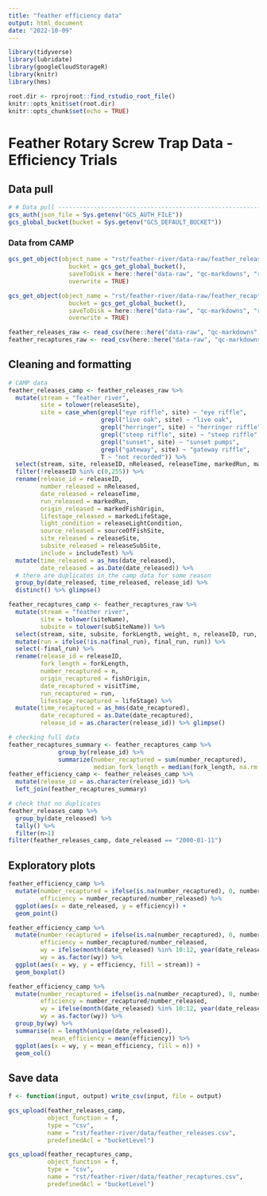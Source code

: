 ```yaml
---
title: "feather efficiency data"
output: html_document
date: "2022-10-09"
---
```


```r
library(tidyverse)
library(lubridate)
library(googleCloudStorageR)
library(knitr)
library(hms)

root.dir <- rprojroot::find_rstudio_root_file()
knitr::opts_knit$set(root.dir)
knitr::opts_chunk$set(echo = TRUE)
```

# Feather Rotary Screw Trap Data - Efficiency Trials

## Data pull
```r
# # Data pull ---------------------------------------------------------------
gcs_auth(json_file = Sys.getenv("GCS_AUTH_FILE"))
gcs_global_bucket(bucket = Sys.getenv("GCS_DEFAULT_BUCKET"))
```

### Data from CAMP
```r
gcs_get_object(object_name = "rst/feather-river/data-raw/feather_releases_camp.csv",
                 bucket = gcs_get_global_bucket(),
                 saveToDisk = here::here("data-raw", "qc-markdowns", "rst", "feather_releases_camp.csv"),
                 overwrite = TRUE)

gcs_get_object(object_name = "rst/feather-river/data-raw/feather_recaptures_camp.csv",
                 bucket = gcs_get_global_bucket(),
                 saveToDisk = here::here("data-raw", "qc-markdowns", "rst", "feather_recaptures_camp.csv"),
                 overwrite = TRUE)
```
```r
feather_releases_raw <- read_csv(here::here("data-raw", "qc-markdowns", "rst", "feather_releases_camp.csv")) %>% glimpse()
feather_recaptures_raw <- read_csv(here::here("data-raw", "qc-markdowns", "rst", "feather_recaptures_camp.csv")) %>% glimpse()
```

## Cleaning and formatting

```r
# CAMP data
feather_releases_camp <- feather_releases_raw %>% 
  mutate(stream = "feather river",
         site = tolower(releaseSite),
         site = case_when(grepl("eye riffle", site) ~ "eye riffle",
                          grepl("live oak", site) ~ "live oak",
                          grepl("herringer", site) ~ "herringer riffle",
                          grepl("steep riffle", site) ~ "steep riffle",
                          grepl("sunset", site) ~ "sunset pumps",
                          grepl("gateway", site) ~ "gateway riffle",
                          T ~ "not recorded")) %>% 
  select(stream, site, releaseID, nReleased, releaseTime, markedRun, markedLifeStage, sourceOfFishSite, includeTest, markedFishOrigin, releaseLightCondition, releaseSite, releaseSubSite) %>% 
  filter(!releaseID %in% c(0,255)) %>% 
  rename(release_id = releaseID,
         number_released = nReleased,
         date_released = releaseTime,
         run_released = markedRun,
         origin_released = markedFishOrigin,
         lifestage_released = markedLifeStage,
         light_condition = releaseLightCondition,
         source_released = sourceOfFishSite,
         site_released = releaseSite,
         subsite_released = releaseSubSite,
         include = includeTest) %>% 
  mutate(time_released = as_hms(date_released),
         date_released = as.Date(date_released)) %>%
  # there are duplicates in the camp data for some reason
  group_by(date_released, time_released, release_id) %>%
  distinct() %>% glimpse()

feather_recaptures_camp <- feather_recaptures_raw %>% 
  mutate(stream = "feather river",
         site = tolower(siteName),
         subsite = tolower(subSiteName)) %>% 
  select(stream, site, subsite, forkLength, weight, n, releaseID, run, final_run, fishOrigin, visitTime, lifeStage) %>% 
  mutate(run = ifelse(!is.na(final_run), final_run, run)) %>% 
  select(-final_run) %>% 
  rename(release_id = releaseID,
         fork_length = forkLength,
         number_recaptured = n,
         origin_recaptured = fishOrigin,
         date_recaptured = visitTime,
         run_recaptured = run,
         lifestage_recaptured = lifeStage) %>% 
  mutate(time_recaptured = as_hms(date_recaptured),
         date_recaptured = as.Date(date_recaptured),
         release_id = as.character(release_id)) %>% glimpse()

# checking full data
feather_recaptures_summary <- feather_recaptures_camp %>% 
              group_by(release_id) %>% 
              summarize(number_recaptured = sum(number_recaptured),
                        median_fork_length = median(fork_length, na.rm = T))
feather_efficiency_camp <- feather_releases_camp %>% 
  mutate(release_id = as.character(release_id)) %>% 
  left_join(feather_recaptures_summary)

# check that no duplicates
feather_releases_camp %>% 
  group_by(date_released) %>% 
  tally() %>% 
  filter(n>1)
filter(feather_releases_camp, date_released == "2000-01-11")
```

## Exploratory plots
```r
feather_efficiency_camp %>% 
  mutate(number_recaptured = ifelse(is.na(number_recaptured), 0, number_recaptured),
         efficiency = number_recaptured/number_released) %>% 
  ggplot(aes(x = date_released, y = efficiency)) +
  geom_point()

```

```r
feather_efficiency_camp %>% 
  mutate(number_recaptured = ifelse(is.na(number_recaptured), 0, number_recaptured),
         efficiency = number_recaptured/number_released,
         wy = ifelse(month(date_released) %in% 10:12, year(date_released) + 1, year(date_released)),
         wy = as.factor(wy)) %>% 
  ggplot(aes(x = wy, y = efficiency, fill = stream)) +
  geom_boxplot()
```

```r
feather_efficiency_camp %>% 
  mutate(number_recaptured = ifelse(is.na(number_recaptured), 0, number_recaptured),
         efficiency = number_recaptured/number_released,
         wy = ifelse(month(date_released) %in% 10:12, year(date_released) + 1, year(date_released)),
         wy = as.factor(wy)) %>% 
  group_by(wy) %>% 
  summarise(n = length(unique(date_released)),
            mean_efficiency = mean(efficiency)) %>%  
  ggplot(aes(x = wy, y = mean_efficiency, fill = n)) +
  geom_col()
```

## Save data

```r
f <- function(input, output) write_csv(input, file = output)

gcs_upload(feather_releases_camp,
           object_function = f,
           type = "csv",
           name = "rst/feather-river/data/feather_releases.csv",
           predefinedAcl = "bucketLevel")

gcs_upload(feather_recaptures_camp,
           object_function = f,
           type = "csv",
           name = "rst/feather-river/data/feather_recaptures.csv",
           predefinedAcl = "bucketLevel")
```